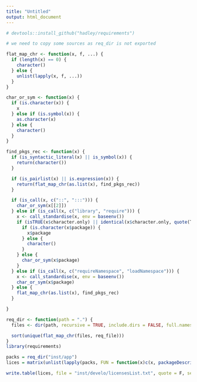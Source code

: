 ```yaml
---
title: "Untitled"
output: html_document
---
```


```r
# devtools::install_github("hadley/requirements")

# we need to copy some sources as req_dir is not exported

flat_map_chr <- function(x, f, ...) {
  if (length(x) == 0) {
    character()
  } else {
    unlist(lapply(x, f, ...))
  }
}

char_or_sym <- function(x) {
  if (is.character(x)) {
    x
  } else if (is.symbol(x)) {
    as.character(x)
  } else {
    character()
  }
}

find_pkgs_rec <- function(x) {
  if (is_syntactic_literal(x) || is_symbol(x)) {
    return(character())
  }

  if (is_pairlist(x) || is.expression(x)) {
    return(flat_map_chr(as.list(x), find_pkgs_rec))
  }

  if (is_call(x, c("::", ":::"))) {
    char_or_sym(x[[2]])
  } else if (is_call(x, c("library", "require"))) {
    x <- call_standardise(x, env = baseenv())
    if (isTRUE(x$character.only) || identical(x$character.only, quote(T))) {
      if (is.character(x$package)) {
        x$package
      } else {
        character()
      }
    } else {
      char_or_sym(x$package)
    }
  } else if (is_call(x, c("requireNamespace", "loadNamespace"))) {
    x <- call_standardise(x, env = baseenv())
    char_or_sym(x$package)
  } else {
    flat_map_chr(as.list(x), find_pkgs_rec)
  }

}

req_dir <- function(path = ".") {
  files <- dir(path, recursive = TRUE, include.dirs = FALSE, full.names = TRUE)

  sort(unique(flat_map_chr(files, req_file)))
}
library(requirements)
```



```r
packs = req_dir("inst/app")
lices = matrix(unlist(lapply(packs, FUN = function(x)c(x, packageDescription(x, fields="License")))),ncol = 2,byrow = T)

write.table(lices, file = "inst/develo/licensesList.txt", quote = F, sep = ":\t", row.names = F, col.names = F)


```

